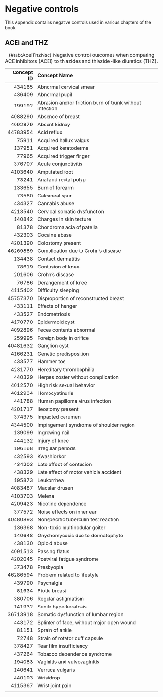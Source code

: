 # Negative controls {#NegativeControlsAppendix}

This Appendix contains negative controls used in various chapters of the book.

## ACEi and THZ {#AceiThzNsc}

Table: (\#tab:AceiThzNsc) Negative control outcomes when comparing ACE inhibitors (ACEi) to thiazides and thiazide-like diuretics (THZ).

| Concept ID | Concept Name                                               |
| ----------:|:---------------------------------------------------------- |
| 434165 | Abnormal cervical smear |
| 436409 | Abnormal pupil |
| 199192 | Abrasion and/or friction burn of trunk without infection |
| 4088290 | Absence of breast |
| 4092879 | Absent kidney |
| 44783954 | Acid reflux |
| 75911 | Acquired hallux valgus |
| 137951 | Acquired keratoderma |
| 77965 | Acquired trigger finger |
| 376707 | Acute conjunctivitis |
| 4103640 | Amputated foot |
| 73241 | Anal and rectal polyp |
| 133655 | Burn of forearm |
| 73560 | Calcaneal spur |
| 434327 | Cannabis abuse |
| 4213540 | Cervical somatic dysfunction |
| 140842 | Changes in skin texture |
| 81378 | Chondromalacia of patella |
| 432303 | Cocaine abuse |
| 4201390 | Colostomy present |
| 46269889 | Complication due to Crohn's disease |
| 134438 | Contact dermatitis |
| 78619 | Contusion of knee |
| 201606 | Crohn's disease |
| 76786 | Derangement of knee |
| 4115402 | Difficulty sleeping |
| 45757370 | Disproportion of reconstructed breast |
| 433111 | Effects of hunger |
| 433527 | Endometriosis |
| 4170770 | Epidermoid cyst |
| 4092896 | Feces contents abnormal |
| 259995 | Foreign body in orifice |
| 40481632 | Ganglion cyst |
| 4166231 | Genetic predisposition |
| 433577 | Hammer toe |
| 4231770 | Hereditary thrombophilia |
| 440329 | Herpes zoster without complication |
| 4012570 | High risk sexual behavior |
| 4012934 | Homocystinuria |
| 441788 | Human papilloma virus infection |
| 4201717 | Ileostomy present |
| 374375 | Impacted cerumen |
| 4344500 | Impingement syndrome of shoulder region |
| 139099 | Ingrowing nail |
| 444132 | Injury of knee |
| 196168 | Irregular periods |
| 432593 | Kwashiorkor |
| 434203 | Late effect of contusion |
| 438329 | Late effect of motor vehicle accident |
| 195873 | Leukorrhea |
| 4083487 | Macular drusen |
| 4103703 | Melena |
| 4209423 | Nicotine dependence |
| 377572 | Noise effects on inner ear |
| 40480893 | Nonspecific tuberculin test reaction |
| 136368 | Non-toxic multinodular goiter |
| 140648 | Onychomycosis due to dermatophyte |
| 438130 | Opioid abuse |
| 4091513 | Passing flatus |
| 4202045 | Postviral fatigue syndrome |
| 373478 | Presbyopia |
| 46286594 | Problem related to lifestyle |
| 439790 | Psychalgia |
| 81634 | Ptotic breast |
| 380706 | Regular astigmatism |
| 141932 | Senile hyperkeratosis |
| 36713918 | Somatic dysfunction of lumbar region |
| 443172 | Splinter of face, without major open wound |
| 81151 | Sprain of ankle |
| 72748 | Strain of rotator cuff capsule |
| 378427 | Tear film insufficiency |
| 437264 | Tobacco dependence syndrome |
| 194083 | Vaginitis and vulvovaginitis |
| 140641 | Verruca vulgaris |
| 440193 | Wristdrop |
| 4115367 | Wrist joint pain |
|  |

